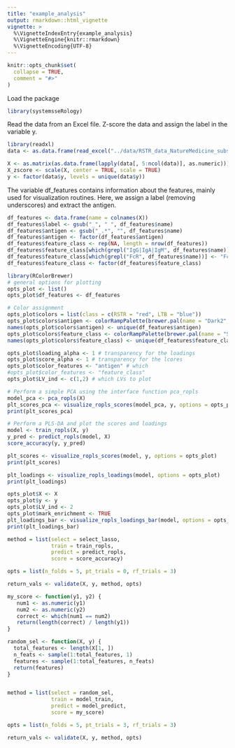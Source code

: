 ```yaml
---
title: "example_analysis"
output: rmarkdown::html_vignette
vignette: >
  %\VignetteIndexEntry{example_analysis}
  %\VignetteEngine{knitr::rmarkdown}
  %\VignetteEncoding{UTF-8}
---
```


```r
knitr::opts_chunk$set(
  collapse = TRUE,
  comment = "#>"
)
```

Load the package

```r
library(systemsseRology)
```

Read the data from an Excel file. Z-score the data and assign the label in the variable y.

```r
library(readxl)
data <- as.data.frame(read_excel("../data/RSTR_data_NatureMedicine_subset.xlsx"))

X <- as.matrix(as.data.frame(lapply(data[, 5:ncol(data)], as.numeric)))
X_zscore <- scale(X, center = TRUE, scale = TRUE)
y <- factor(data$y, levels = unique(data$y))
```

The variable df_features contains information about the features, mainly used for visualization routines. 
Here, we assign a label (removing underscores) and extract the antigen. 

```r
df_features <- data.frame(name = colnames(X))
df_features$label <- gsub("_", " ", df_features$name)
df_features$antigen <- gsub("_.*", "", df_features$name)
df_features$antigen <- factor(df_features$antigen)
df_features$feature_class <- rep(NA, length = nrow(df_features))
df_features$feature_class[which(grepl("IgG|IgA|IgM", df_features$name))] <- "titer"
df_features$feature_class[which(grepl("FcR", df_features$name))] <- "FcR"
df_features$feature_class <- factor(df_features$feature_class)
```

```r
library(RColorBrewer)
# general options for plotting
opts_plot <- list()
opts_plot$df_features <- df_features

# Color assignment
opts_plot$colors = list(class = c(RSTR = "red", LTB = "blue"))
opts_plot$colors$antigen <- colorRampPalette(brewer.pal(name = "Dark2", n = 8))(nlevels(df_features$antigen))
names(opts_plot$colors$antigen) <- unique(df_features$antigen)
opts_plot$colors$feature_class <- colorRampPalette(brewer.pal(name = "Set1", n = 3))(nlevels(df_features$feature_class))
names(opts_plot$colors$feature_class) <- unique(df_features$feature_class)

opts_plot$loading_alpha <- 1 # transparency for the loadings
opts_plot$score_alpha <- 1 # transparency for the lcores
opts_plot$color_features <- "antigen" # which 
#opts_plot$color_features <- "feature_class"
opts_plot$LV_ind <- c(1,2) # which LVs to plot

# Perform a simple PCA using the interface function pca_ropls
model_pca <- pca_ropls(X)
plt_scores_pca <- visualize_ropls_scores(model_pca, y, options = opts_plot)
print(plt_scores_pca)

# Perform a PLS-DA and plot the scores and loadings
model <- train_ropls(X, y)
y_pred <- predict_ropls(model, X)
score_accuracy(y, y_pred)

plt_scores <- visualize_ropls_scores(model, y, options = opts_plot)
print(plt_scores)

plt_loadings <- visualize_ropls_loadings(model, options = opts_plot)
print(plt_loadings)

opts_plot$X <- X
opts_plot$y <- y
opts_plot$LV_ind <- 2
opts_plot$mark_enrichment <- TRUE
plt_loadings_bar <- visualize_ropls_loadings_bar(model, options = opts_plot)
print(plt_loadings_bar)
```


```r
method = list(select = select_lasso,
              train = train_ropls,
              predict = predict_ropls,
              score = score_accuracy)

opts = list(n_folds = 5, pt_trials = 0, rf_trials = 3)

return_vals <- validate(X, y, method, opts)
```



```r
my_score <- function(y1, y2) {
   num1 <- as.numeric(y1)
   num2 <- as.numeric(y2)
   correct <- which(num1 == num2)
   return(length(correct) / length(y1))
}

random_sel <- function(X, y) {
  total_features <- length(X[1, ])
  n_feats <- sample(1:total_features, 1)
  features <- sample(1:total_features, n_feats)
  return(features)
}


method = list(select = random_sel,
              train = model_train,
              predict = model_predict,
              score = my_score)

opts = list(n_folds = 5, pt_trials = 3, rf_trials = 3)

return_vals <- validate(X, y, method, opts)
```

